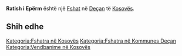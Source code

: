 {{Fshat në Kosovës
 | Emri                = Ratish i Epërm
| sqi_N_name = Ratish i Epërm
| sqi_N_FULL_NAME_RO = Ratish i Epërm
| sqi_N_FULL_NAME_ND_RO = Ratish i Eperm
| sqi_N_SORT_NAME_RG = RATISHIEPERM
| sqi_N_FULL_NAME_RG = Ratish i Epërm
| sqi_N_FULL_NAME_ND_RG = Ratish i Eperm
| sqi_V_name = Ratish
| sqi_V_FULL_NAME_RO = Ratish Ratisi i Epërme Ratisha i Epërme Qëndresa e Epërme
| sqi_V_FULL_NAME_ND_RO = Ratish Ratisi i Eperme Ratisha i Eperme Qendresa e Eperme
| sqi_V_SORT_NAME_RG = RATISH RATISIIEPERME RATISHAIEPERME QENDRESAEEPERME
| sqi_V_FULL_NAME_RG = Ratish Ratisi i Epërme Ratisha i Epërme Qëndresa e Epërme
| sqi_V_FULL_NAME_ND_RG = Ratish Ratisi i Eperme Ratisha i Eperme Qendresa e Eperme
| srp_N_name = Gornji Ratiš
| srp_N_FULL_NAME_RO = Gornji Ratiš
| srp_N_FULL_NAME_ND_RO = Gornji Ratis
| srp_N_SORT_NAME_RG = GORNJIRATIS
| srp_N_FULL_NAME_RG = Gornji Ratiš
| srp_N_FULL_NAME_ND_RG = Gornji Ratis
| srp_NS_name = Горњи Ратиш
| srp_NS_FULL_NAME_RO = Горњи Ратиш
| srp_NS_FULL_NAME_ND_RO = Горњи Ратиш
| srp_NS_SORT_NAME_RG = ГОРЊИРАТИШ
| srp_NS_FULL_NAME_RG = Горњи Ратиш
| srp_NS_FULL_NAME_ND_RG = Горњи Ратиш
| srp_V_name = Ratiš
| srp_V_FULL_NAME_RO = Ratiš
| srp_V_FULL_NAME_ND_RO = Ratis
| srp_V_SORT_NAME_RG = RATIS
| srp_V_FULL_NAME_RG = Ratiš
| srp_V_FULL_NAME_ND_RG = Ratis

 | Emri (Rasa dhanore) = 
 | Figura              = 
 | Shteti              = Kosovo
 | Komuna              = Deçan
 | Kodi postar         = 
 | Sipërfaqja          = 

 | Popullsia           = 

 | Regj. i popullsisë  = 
 | Dend. e popullsisë  = 
 | Faqja zyrtare       = 
 <!--- Koordinatat ----> 
 | Gjerësia            = 42.525
 | Gjatësia            = 20.370556
 | Lartësia            = 
}}
'''Ratish i Epërm''' është një [[Fshat]] në [[Deçan]] të [[Kosovës]].

<!-- == Gjeografia == -->
<!-- == Historia == -->
<!-- == Demografia == -->
== Shih edhe ==
{{Komuna Deçan}}
{{Kosovo-Administrata-Cung}}

[[Kategoria:Fshatra në Kosovës]]
[[Kategoria:Fshatra në Kommunes Deçan]]
[[Kategoria:Vendbanime në Kosovës]]